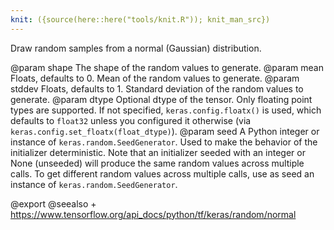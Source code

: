 ```yaml
---
knit: ({source(here::here("tools/knit.R")); knit_man_src})
---
```

Draw random samples from a normal (Gaussian) distribution.

@param shape The shape of the random values to generate.
@param mean Floats, defaults to 0. Mean of the random values to generate.
@param stddev Floats, defaults to 1. Standard deviation of the random values
    to generate.
@param dtype Optional dtype of the tensor. Only floating point types are
    supported. If not specified, `keras.config.floatx()` is used,
    which defaults to `float32` unless you configured it otherwise (via
    `keras.config.set_floatx(float_dtype)`).
@param seed A Python integer or instance of
    `keras.random.SeedGenerator`.
    Used to make the behavior of the initializer
    deterministic. Note that an initializer seeded with an integer
    or None (unseeded) will produce the same random values
    across multiple calls. To get different random values
    across multiple calls, use as seed an instance
    of `keras.random.SeedGenerator`.

@export
@seealso
+ <https://www.tensorflow.org/api_docs/python/tf/keras/random/normal>
